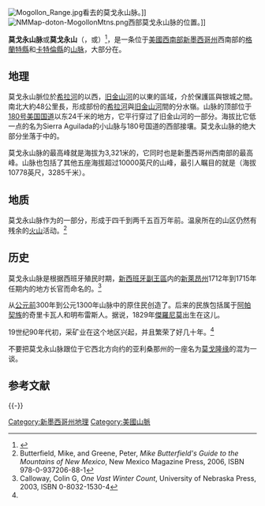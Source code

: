 [[File:Mogollon_Range.jpg|thumb]]看去的莫戈永山脉。]]
[[Image:NMMap-doton-MogollonMtns.png|thumb]]西部莫戈永山脉的位置。]]

'''莫戈永山脉'''或'''莫戈永山'''（{{lang-en|''Mogollon Mountains''}}，{{IPAc-en|m|ʌ|ɡ|ɨ|ˈ|j|oʊ|n}}或{{IPAc-en|m|oʊ|ɡ|ə|ˈ|j|oʊ|n}}）<ref>{{OED|Mogollon}}</ref>，是一条位于[[美國西南部|美國西南部]][[新墨西哥州|新墨西哥州]]西南部的[[格蘭特縣_(新墨西哥州)|格蘭特縣]]和[[卡特倫縣|卡特倫縣]]的[[山脉|山脉]]，大部分在{{le|吉拉国家森林保护区|Gila National Forest}}。

== 地理 ==
莫戈永山脈位於[[希拉河|希拉河]]的以西，[[旧金山河|旧金山河]]的以東的區域，介於保護區與银城之間。南北大約48公里長，形成部份的[[希拉河|希拉河]]與[[旧金山河|旧金山河]]間的分水嶺。山脉的顶部位于[[180号美国国道|180号美国国道]]以东24千米的地方，它平行穿过了旧金山河的一部分。海拔比它低一点的名为Sierra Aguilada的小山脉与180号国道的西部接壤。莫戈永山脉的绝大部分坐落于{{le|吉拉荒野|Gila Wilderness}}中的{{le|吉拉国家森林保护区|Gila National Forest}}。

莫戈永山脉的最高峰就是海拔为3,321米的{{le|怀特沃特鲍尔迪山|Whitewater Baldy}}，它同时也是新墨西哥州西南部的最高峰。山脉也包括了其他五座海拔超过10000英尺的山峰，最引人瞩目的就是{{le|莫戈永鲍尔迪山|Mogollon Baldy}}（海拔10778英尺，3285千米）。

==地质==
莫戈永山脉作为{{le|莫戈永-達蒂爾火山原|Mogollon-Datil volcanic field}}的一部分，形成于四千到两千五百万年前。温泉所在的山区仍然有残余的[[火山|火山]]活动。<ref name="butterfield_greene">Butterfield, Mike, and Greene, Peter, ''Mike Butterfield's Guide to the Mountains of New Mexico'', New Mexico Magazine Press, 2006, ISBN 978-0-937206-88-1</ref>

==历史==
莫戈永山脉是根据西班牙殖民时期，[[新西班牙副王區|新西班牙副王區]]内的[[新萊昂州|新萊昂州]]1712年到1715年任期内的地方长官{{le|胡安·伊格纳西奥·弗洛雷斯·莫戈永|Juan Lgnacio Flores Mogollon}}而命名的。<ref name="one vast">Calloway, Colin G, ''One Vast Winter Count'', University of Nebraska Press, 2003, ISBN 0-8032-1530-4</ref> 

从[[公元前|公元前]]300年到公元1300年山脉中的原住民创造了{{le|莫戈永文化|Mogollon culture|明布雷斯文化}}。后来的民族包括属于[[阿帕契族|阿帕契族]]的奇里卡瓦人和明布雷斯人。据说，1829年[[傑羅尼莫|傑羅尼莫]]出生在这儿。

19世纪90年代初，采矿业在这个地区兴起，并且繁荣了好几十年。<ref name="butterfield_greene"/>

不要把莫戈永山脉跟位于它西北方向约{{convert|100|mi|km}}的亚利桑那州的一座名为[[莫戈隆缘|莫戈隆缘]]的{{le|陡坡|escarpment}}混为一谈。

==参考文献==
<references/>
{{commonscat|Mogollon Mountains|position=left}}

{{coord|33.32336|N|108.64174|W|scale:1000000|display=title}}

[[Category:新墨西哥州地理|Category:新墨西哥州地理]]
[[Category:美國山脈|Category:美國山脈]]

{{-}}